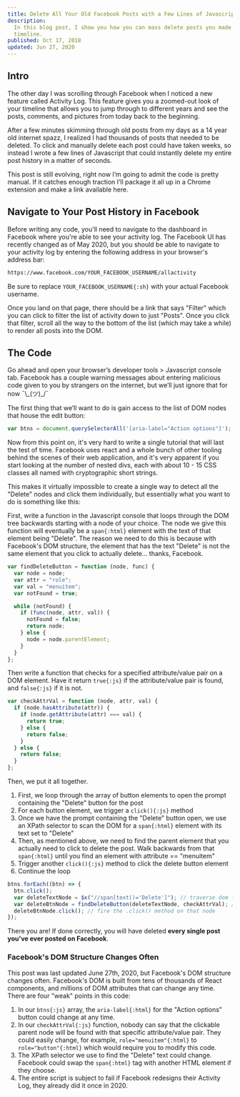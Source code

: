 ```yaml
---
title: Delete All Your Old Facebook Posts with a Few Lines of Javascript
description:
  In this blog post, I show you how you can mass delete posts you made in the past on your Facebook
  timeline.
published: Oct 17, 2018
updated: Jun 27, 2020
---
```


## Intro

The other day I was scrolling through Facebook when I noticed a new feature called Activity Log.
This feature gives you a zoomed-out look of your timeline that allows you to jump through to
different years and see the posts, comments, and pictures from today back to the beginning.

After a few minutes skimming through old posts from my days as a 14 year old internet spazz, I
realized I had thousands of posts that needed to be deleted. To click and manually delete each post
could have taken weeks, so instead I wrote a few lines of Javascript that could instantly delete my
entire post history in a matter of seconds.

This post is still evolving, right now I’m going to admit the code is pretty manual. If it catches
enough traction I’ll package it all up in a Chrome extension and make a link available here.

## Navigate to Your Post History in Facebook

Before writing any code, you'll need to navigate to the dashboard in Facebook where you're able to
see your activity log. The Facebook UI has recently changed as of May 2020, but you should be able
to navigate to your activity log by entering the following address in your browser's address bar:

```sh
https://www.facebook.com/YOUR_FACEBOOK_USERNAME/allactivity
```

Be sure to replace `YOUR_FACEBOOK_USERNAME{:sh}` with your actual Facebook username.

Once you land on that page, there should be a link that says "Filter" which you can click to filter
the list of activity down to just "Posts". Once you click that filter, scroll all the way to the
bottom of the list (which may take a while) to render all posts into the DOM.

## The Code

Go ahead and open your browser’s developer tools > Javascript console tab. Facebook has a couple
warning messages about entering malicious code given to you by strangers on the internet, but we’ll
just ignore that for now ¯\\\_(ツ)\_/¯

The first thing that we’ll want to do is gain access to the list of DOM nodes that house the edit
button:

```js
var btns = document.querySelectorAll('[aria-label="Action options"]');
```

Now from this point on, it's very hard to write a single tutorial that will last the test of time.
Facebook uses react and a whole bunch of other tooling behind the scenes of their web application,
and it's very apparent if you start looking at the number of nested divs, each with about 10 - 15
CSS classes all named with cryptographic short strings.

This makes it virtually impossible to create a single way to detect all the "Delete" nodes and click
them individually, but essentially what you want to do is something like this:

First, write a function in the Javascript console that loops through the DOM tree backwards starting
with a node of your choice. The node we give this function will eventually be a `span{:html}`
element with the text of that element being "Delete". The reason we need to do this is because with
Facebook's DOM structure, the element that has the text "Delete" is not the same element that you
click to actually delete... thanks, Facebook.

```js
var findDeleteButton = function (node, func) {
  var node = node;
  var attr = "role";
  var val = "menuitem";
  var notFound = true;

  while (notFound) {
    if (func(node, attr, val)) {
      notFound = false;
      return node;
    } else {
      node = node.parentElement;
    }
  }
};
```

Then write a function that checks for a specified attribute/value pair on a DOM element. Have it
return `true{:js}` if the attribute/value pair is found, and `false{:js}` if it is not.

```js
var checkAttrVal = function (node, attr, val) {
  if (node.hasAttribute(attr)) {
    if (node.getAttribute(attr) === val) {
      return true;
    } else {
      return false;
    }
  } else {
    return false;
  }
};
```

Then, we put it all together.

1. First, we loop through the array of button elements to open the prompt containing the "Delete"
   button for the post
2. For each button element, we trigger a `click(){:js}` method
3. Once we have the prompt containing the "Delete" button open, we use an XPath selector to scan the
   DOM for a `span{:html}` element with its text set to "Delete"
4. Then, as mentioned above, we need to find the parent element that you actually need to click to
   delete the post. Walk backwards from that `span{:html}` until you find an element with
   attribute == "menuitem"
5. Trigger another `click(){:js}` method to click the delete button element
6. Continue the loop

```js
btns.forEach((btn) => {
  btn.click();
  var deleteTextNode = $x("//span[text()='Delete']"); // traverse dom for DOM elements with innerText == "Delete"
  var deleteBtnNode = findDeleteButton(deleteTextNode, checkAttrVal); // traverse parent dom nodes until you find a parent node that you can fire an "click()" method on.
  deleteBtnNode.click(); // fire the .click() method on that node
});
```

There you are! If done correctly, you will have deleted **every single post you've ever posted on
Facebook**.

### Facebook's DOM Structure Changes Often

This post was last updated June 27th, 2020, but Facebook's DOM structure changes often. Facebook's
DOM is built from tens of thousands of React components, and millions of DOM attributes that can
change any time. There are four "weak" points in this code:

1. In our `btns{:js}` array, the `aria-label{:html}` for the "Action options" button could
   change at any time.
2. In our `checkAttrVal{:js}` function, nobody can say that the clickable parent node will be
   found with that specific attribute/value pair. They could easily change, for example,
   `role="menuitem"{:html}` to `role="button"{:html}` which would require you
   to modify this code.
3. The XPath selector we use to find the "Delete" text could change. Facebook could swap the
   `span{:html}` tag with another HTML element if they choose.
4. The entire script is subject to fail if Facebook redesigns their Activity Log, they already did
   it once in 2020.
